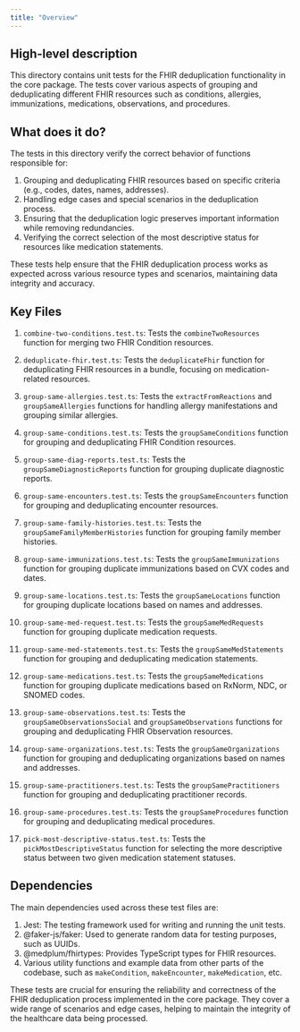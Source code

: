 ```yaml
---
title: "Overview"
---
```


## High-level description
This directory contains unit tests for the FHIR deduplication functionality in the core package. The tests cover various aspects of grouping and deduplicating different FHIR resources such as conditions, allergies, immunizations, medications, observations, and procedures.

## What does it do?
The tests in this directory verify the correct behavior of functions responsible for:

1. Grouping and deduplicating FHIR resources based on specific criteria (e.g., codes, dates, names, addresses).
2. Handling edge cases and special scenarios in the deduplication process.
3. Ensuring that the deduplication logic preserves important information while removing redundancies.
4. Verifying the correct selection of the most descriptive status for resources like medication statements.

These tests help ensure that the FHIR deduplication process works as expected across various resource types and scenarios, maintaining data integrity and accuracy.

## Key Files

1. `combine-two-conditions.test.ts`: Tests the `combineTwoResources` function for merging two FHIR Condition resources.

2. `deduplicate-fhir.test.ts`: Tests the `deduplicateFhir` function for deduplicating FHIR resources in a bundle, focusing on medication-related resources.

3. `group-same-allergies.test.ts`: Tests the `extractFromReactions` and `groupSameAllergies` functions for handling allergy manifestations and grouping similar allergies.

4. `group-same-conditions.test.ts`: Tests the `groupSameConditions` function for grouping and deduplicating FHIR Condition resources.

5. `group-same-diag-reports.test.ts`: Tests the `groupSameDiagnosticReports` function for grouping duplicate diagnostic reports.

6. `group-same-encounters.test.ts`: Tests the `groupSameEncounters` function for grouping and deduplicating encounter resources.

7. `group-same-family-histories.test.ts`: Tests the `groupSameFamilyMemberHistories` function for grouping family member histories.

8. `group-same-immunizations.test.ts`: Tests the `groupSameImmunizations` function for grouping duplicate immunizations based on CVX codes and dates.

9. `group-same-locations.test.ts`: Tests the `groupSameLocations` function for grouping duplicate locations based on names and addresses.

10. `group-same-med-request.test.ts`: Tests the `groupSameMedRequests` function for grouping duplicate medication requests.

11. `group-same-med-statements.test.ts`: Tests the `groupSameMedStatements` function for grouping and deduplicating medication statements.

12. `group-same-medications.test.ts`: Tests the `groupSameMedications` function for grouping duplicate medications based on RxNorm, NDC, or SNOMED codes.

13. `group-same-observations.test.ts`: Tests the `groupSameObservationsSocial` and `groupSameObservations` functions for grouping and deduplicating FHIR Observation resources.

14. `group-same-organizations.test.ts`: Tests the `groupSameOrganizations` function for grouping and deduplicating organizations based on names and addresses.

15. `group-same-practitioners.test.ts`: Tests the `groupSamePractitioners` function for grouping and deduplicating practitioner records.

16. `group-same-procedures.test.ts`: Tests the `groupSameProcedures` function for grouping and deduplicating medical procedures.

17. `pick-most-descriptive-status.test.ts`: Tests the `pickMostDescriptiveStatus` function for selecting the more descriptive status between two given medication statement statuses.

## Dependencies
The main dependencies used across these test files are:

1. Jest: The testing framework used for writing and running the unit tests.
2. @faker-js/faker: Used to generate random data for testing purposes, such as UUIDs.
3. @medplum/fhirtypes: Provides TypeScript types for FHIR resources.
4. Various utility functions and example data from other parts of the codebase, such as `makeCondition`, `makeEncounter`, `makeMedication`, etc.

These tests are crucial for ensuring the reliability and correctness of the FHIR deduplication process implemented in the core package. They cover a wide range of scenarios and edge cases, helping to maintain the integrity of the healthcare data being processed.